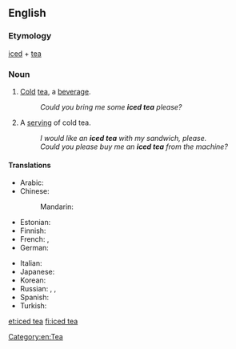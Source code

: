 ==English==
{{wikipedia}}

===Etymology===
[[iced]] + [[tea]]

===Noun===
{{en-noun|s}}
#{{uncountable}} [[cold|Cold]] [[tea]], a [[beverage]].
#:''Could you bring me some '''iced tea''' please?''
#{{countable}} A [[serving]] of cold tea.
#:''I would like an '''iced tea''' with my sandwich, please.''
#:''Could you please buy me an '''iced tea''' from the machine?''

====Translations====
{{trans-top|beverage}}
* Arabic: {{t|ar|شاي مثلج|m|tr=shaay muthlij|sc=Arab}}
* Chinese:
*: Mandarin: {{t|zh|冰茶|tr=bīngchá|sc=Hani}}
* Estonian: {{t|et|jäätee}}
* Finnish: {{t|fi|jäätee}}
* French: {{t|fr|thé glacé|m}}, {{qualifier|Switzerland}} {{t|fr|thé froid|m}}
* German: {{t|de|Eistee|m}}
{{trans-mid}}
* Italian: {{t|it|tè freddo|m}}
* Japanese: {{t|ja|アイスティー|tr=aisutī|sc=Jpan}}
* Korean: {{t|ko|아이스 티|tr=aiseu ti|sc=Kore}}
* Russian: {{t|ru|холодный чай|m|tr=xolódnyj čaj|sc=Cyrl}}, {{t|ru|чай со льдом|m|tr=čaj so l'dóm|sc=Cyrl}}, {{t|ru|чай-глясе|m|tr=čaj-gljasɛ́|sc=Cyrl}}
* Spanish: {{t|es|té helado|m}}
* Turkish: {{t|tr|buzlu çay}}
{{trans-bottom}}

[[et:iced tea]]
[[fi:iced tea]]

[[Category:en:Tea]]